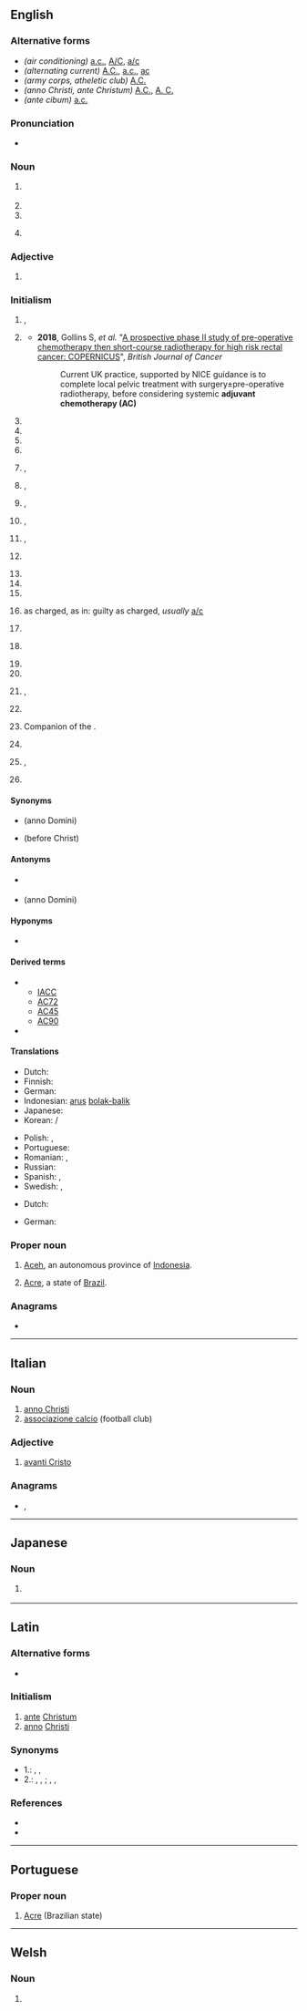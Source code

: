 {{also|Appendix:Variations of "ac"}}
==English==
{{wikipedia}}

===Alternative forms===
* ''(air conditioning)'' [[a.c.]], [[A/C]], [[a/c]]
* ''(alternating current)'' [[A.C.]], [[a.c.]], [[ac]]
* ''(army corps, atheletic club)'' [[A.C.]]
* ''(anno Christi, ante Christum)'' [[A.C.]], [[A. C.]]
* ''(ante cibum)'' [[a.c.]]

===Pronunciation===
* {{audio|en|EN-AU ck1 AC.ogg|Audio (AU)}}

===Noun===
{{en-noun}}

# {{lb|en|aviation}} {{initialism of|en|[[absolute ceiling]]}}
# {{initialism of|en|[[access control]]}}
# {{initialism of|en|[[account]] [[current]]}}
# {{lb|en|anatomy}} {{initialism of|en|anterior chamber}}

===Adjective===
{{en-adj|-}}

# {{lb|en|anatomy|medicine}} {{initialism of|en|acromioclavicular}}
#: {{ux|en|[[AC joint|'''AC''' joint]];&nbsp; '''AC''' separation}}

===Initialism===
{{rfc-header|en|Initialism}}
{{head|en|initialism}}
# {{lb|en|music}} {{initialism of|en|[[adult contemporary]]|nodot=1}}, {{gloss|a radio format}}
# {{lb|en|medical}} {{initialism of|en|[[adjuvant chemotherapy]]}}
#* '''2018''', Gollins S, ''et al.'' "[https://www.nature.com/articles/s41416-018-0209-4.pdf A prospective phase II study of pre-operative chemotherapy then short-course radiotherapy for high risk rectal cancer: COPERNICUS]", ''British Journal of Cancer''
#*: Current UK practice, supported by NICE guidance is to complete  local  pelvic  treatment  with  surgery±pre-operative radiotherapy, before considering systemic '''adjuvant chemotherapy (AC)'''
# {{initialism of|en|[[air conditioned]]}}
# {{initialism of|en|[[air conditioning]]}}
# {{initialism of|en|[[air corps]]}}
# {{initialism of|en|[[aircraftman]]}}
# {{initialism of|en|[[all clear]]|nodot=1}}, {{gloss|as in button on electronic calculator}}
# {{lb|en|electricity}} {{initialism of|en|[[alternating current]]|nodot=1}}, {{gloss|often used to indicate an alternating potential rather than a current, as in 110 V AC.}}
# {{initialism of|en|[[anno Christi]]|nodot=1}}, {{gloss|in the year of Christ.}}
# {{initialism of|en|[[ante Christum]]|nodot=1}}, {{gloss|before Christ.}}
# {{lb|en|medical}} {{initialism of|en|[[ante cibum]]|nodot=1}}, {{gloss|before meals.}}
# {{lb|en|religion}} {{initialism of|en|[[antichristian]]}}
# {{initialism of|en|[[appellation contrôlée]]}}
# {{initialism of|en|[[area code]]}}
# {{initialism of|en|[[army corps]]}}
# {{lb|en|legal}} as charged, as in: guilty as charged, ''usually'' [[a/c]]
# {{initialism of|en|[[athletic club]]}}
# {{lb|en|Internet|slang}} {{initialism of|en|[[audible]] [[chuckle]]}} {{rfex|en}}
# {{initialism of|en|[[author's correction]]}}
# {{initialism of|en|[[automobile club]]}}
# {{lb|en|US|military}} {{initialism of|en|[[auxiliary|Auxiliary]] [[collier|Collier]]|nodot=1}}, {{gloss|a naval coal transport that travels with the fleet to provide coal for coal powered warships}}
# {{lb|en|set theory}} {{initialism of|en|[[axiom of choice]]}}
# {{lb|en|Australia}} Companion of the {{w|Order of Australia}}.
# {{initialism of|en|[[aviation cadet]]}}
# {{initialism of|en|[[America's Cup]]|nodot=1}}, {{gloss|competition yacht sailing match racing regatta}}
# {{lb|en|chemistry}} {{initialism of|en|ammonium chloride}}

====Synonyms====
* {{sense|anno Christi}} {{l|en|AD}} (anno Domini)
* {{sense|ante Christum}} {{l|en|BC}} (before Christ)

====Antonyms====
* {{sense|alternating current}} {{l|en|DC}}
* {{sense|ante Christum}} {{l|en|AD}} (anno Domini)

====Hyponyms====
* {{sense|access control}} {{l|en|RBAC}}

====Derived terms====
* {{sense|America's Cup}}
** [[IACC]]
** [[AC72]]
** [[AC45]]
** [[AC90]]
* {{l|en|AC/DC}}

====Translations====
{{trans-top|alternating current}}
* Dutch: {{t+|nl|wisselstroom}}
* Finnish: {{t+|fi|vaihtovirta}}
* German: {{t+|de|Wechselstrom|m}}
* Indonesian: [[arus]] [[bolak-balik]]
* Japanese: {{t+|ja|交流|tr=こうりゅう, kōryū}}
* Korean: {{t+|ko|교류}}/{{t+|ko|交流}}
{{trans-mid}}
* Polish: {{t|pl|prąd zmienny}}, {{t|pl|prąd przemienny}}
* Portuguese: {{t|pt|CA|f}}
* Romanian: {{t+|ro|curent alternativ|m}}, {{t|ro|c.a.}}
* Russian: {{t+|ru|переме́нный ток|m}}
* Spanish: {{t|es|CA}}, {{t|es|corriente alterna}}
* Swedish: {{t+|sv|AC}}, {{t+|sv|växelström|c}}
{{trans-bottom}}

{{trans-top|alternating potential}}
* Dutch: {{t+|nl|wisselspanning}}
{{trans-mid}}
* German: {{t|de|Wechselspannung}}
{{trans-bottom}}

===Proper noun===
{{en-proper noun}}

# [[Aceh]], an autonomous province of [[Indonesia]].
# {{lb|en|geography}} [[Acre]], a state of [[Brazil]].

===Anagrams===
* {{anagrams|en|a=ac|C.A.|CA|ca|ca.}}

----

==Italian==

===Noun===
{{head|it|noun|head=A.C.}}

# [[anno Christi]]
# [[associazione calcio]] (football club)
#: {{w|AC Milan}}

===Adjective===
{{head|it|adjective|head=a.C.}}

# [[avanti Cristo]]

===Anagrams===
* {{l|it|ca}}, {{l|it|ca'}}

----

==Japanese==

===Noun===
{{ja-noun|アーケード}}

# {{lb|ja|only in compounds}} {{abbreviation of|ja|アーケード||[[arcade]], establishment with coin-operated games}}
#: {{ja-usex|'''AC'''%[[音ゲー]]|'''アーケード'''% おとゲー|'''arcade''' rhythm game}}

----

==Latin==

===Alternative forms===
* {{l|la|A. C.}}

===Initialism===
{{rfc-header|la|Initialism}}
{{head|la|initialism}}

# [[ante]] [[Christum]]
# [[anno]] [[Christi]]

===Synonyms===
* 1.: {{l|la|a. Chr. n}}, {{l|la|a. C. n.}}, {{l|la|a. Chr.}}
* 2.: {{l|la|A. D.}}, {{l|la|A.D.}}, {{l|la|AD}}; {{l|la|p. Chr. n.}}, {{l|la|p. C. n.}}, {{l|la|p. Chr.}}

===References===
* {{R:L&S}}
* {{R:Gaffiot}}

----

==Portuguese==

===Proper noun===
{{head|pt|proper noun}}

# [[Acre]] (Brazilian state)

----

==Welsh==

===Noun===
{{cy-noun|m|ACau}}

# {{lb|cy|politics}} {{initialism of|cy|Aelod Cynulliad}}